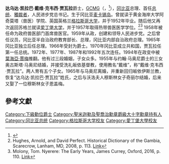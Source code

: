 {{Infobox president
| honorific-prefix = 
| name = '''达乌达·贾瓦拉'''爵士<br>Sir Dawda Jawara
| honorific-suffix = [[聖米迦勒及聖喬治勳章|GCMG]]
| image = Dawda Jawara (1979).jpg
| caption = 达乌达·凯拉巴·贾瓦拉 (1979)
| order = [[甘比亞總統|首任]]
| office = 甘比亞總統
| term_start = 1970年4月24日
| term_end = 1994年7月22日
| vicepresident = {{tsl|en|Sheriff Mustapha Dibba||Sheriff Mustapha Dibba}} <br /> {{tsl|en|Assan Musa Camara||Assan Musa Camara}} <br /> {{tsl|en|Alhajie Alieu Badara Njie||Alhajie Alieu Badara Njie}} <br /> [[Bakary_Bunja_Darbo|Bakary Bunja Darbo]] <br /> [[Saihou_Sabally|Saihou Sabally]]
| predecessor = [[伊丽莎白二世|伊丽莎白二世]] <br /><small>作為{{le|甘比亞女王|Queen of the Gambia}}</small>
| successor = [[葉海亞·賈梅|葉海亞·賈梅]]
| office1 = [[塞內岡比亞|塞內岡比亞]]副总统
| term_start1 = 1981年12月12日
| term_end1 = 1989年9月30日
| president1 = {{tsl|en|Abdou Diouf||Abdou Diouf}}
| office2 = [[冈比亚总理|冈比亚总理]]
| monarch2 = [[伊丽莎白二世|伊丽莎白二世]]
| term_start2 = 1962年6月12日
| term_end2 = 1970年4月24日
| predecessor2 = {{tsl|en|Pierre Sarr N'Jie||Pierre Sarr N'Jie}}
| successor2 = ''職務被廢''
| birth_date = {{Birth date|1924|5|16|df=y}}
| birth_place = {{tsl|en|British Gambia||英属冈比亚}}[[中河區|中河區]]{{tsl|en|Barajally||Barajally}}
| death_date = {{Death date and age|2019|8|27|1924|5|16|df=y}}
| death_place = {{GAM}}{{tsl|en|Fajara||Fajara}}[[巴考|巴考]]
| resting_place = [[甘比亞國民議會|甘比亞國民議會]]園區
| religion = 伊斯兰教逊尼派
基督教（1955～1965年曾信仰）
| spouse = {{tsl|en|Augusta Jawara||Augusta Jawara}} (1955–1967)
Lady Chilel Jawara (1968-2019)
Lady Njaimeh Jawara (1970-1994)
| children = [[Bolumbo_Jawara|Bolumbo Jawara]] (1978)
| alma_mater = [[格拉斯哥大學|格拉斯哥大學]]<br />[[利物浦大学|利物浦大学]]<br />[[爱丁堡大学|爱丁堡大学]]
| party = [[人民进步党_(冈比亚)|人民进步党]] (PPP)
}}
'''达乌达·凯拉巴·戴维·克韦西·贾瓦拉'''爵士，[[聖米迦勒及聖喬治爵級大十字勳章|GCMG]]（{{lang-en|Sir '''Dawda Kairaba David Kweissi Jawara'''}}，{{bd|1924年|5月16日|2019年|8月27日|catIdx=Jawara}}<ref>{{Cite web |url=https://www.africanews.com/2019/08/27/the-gambia-s-first-president-dawda-jawara-dies-aged-95-official/ |title=The Gambia's first president, Dawda Jwara, dies aged 95 - Presidency |accessdate=2019-08-29 |archive-date=2019-08-27 |archive-url=https://web.archive.org/web/20190827164420/https://www.africanews.com/2019/08/27/the-gambia-s-first-president-dawda-jawara-dies-aged-95-official/ |dead-url=no }}</ref>），[[冈比亚|冈比亚]]总理、首任[[甘比亞總統|总统]]、[[獨裁者|獨裁者]]，人民进步党总书记。生于冈比亚[[麦卡锡岛|麦卡锡岛]]。曾就读于黄金海岸大学阿奇莫塔（兽医）学院、英国英格兰[[格拉斯哥大学|格拉斯哥大学]]，并于1952年毕业。随后他又再次返回苏格兰就读[[爱丁堡大学|爱丁堡大学]]，并于1957年取得热带兽医医学学位。<ref>Hughes, Arnold, and David Perfect. Historical Dictionary of the Gambia, Scarecrow, Lanham, MD, 2008, p. 113. [http://shcas.shnu.edu.cn/_upload/article/files/ef/50/e9a759614ebc8a2e8ed4d65d787f/63510482-553c-4a2d-8aaf-1d4b49ef00bf.pdf Link]</ref><ref>Molony, Tom. Nyerere: The Early Years, James Currey, Oxford, 2016, p. 110. [https://books.google.co.uk/books?id=qDE3BAAAQBAJ&pg=PA110&lpg=PA110&dq=Dawda+Jawara+edinburgh+university&source=bl&ots=t53wfjXDiP&sig=ACfU3U2dSG8c5RGPKo49XA07SkDiFKRx8g&hl=en&sa=X&ved=2ahUKEwjH3tDM7ND2AhVCUMAKHej-AT0Q6AF6BAgSEAM#v=onepage&q=Dawda%20Jawara%20edinburgh%20university&f=false Link]</ref>
1958年被任命为政府兽医部门首席兽医官。1959年从政，创建和领导人民进步党。之后曾任议员，冈比亚半自治政府教育部长、总理，冈比亚内部自治政府总理。1965年冈比亚独立后任总理。1966年受封为爵士。1970年冈比亚成立共和国，贾瓦拉任第一任总统。1972年、1977年、1987年和1992年五次连任。1994年在政变中被[[葉海亞·賈梅|葉海亞·賈梅]]推翻。他有过三段婚姻，子女众多。1955年与约翰·马奥尼爵士的三女奥古斯塔·马奥尼结婚，并接受洗礼皈依基督教，使用教名“戴维”，称“戴维·克韦西·贾瓦拉”。两人育有五个子女。1965年与马奥尼离婚，并重新回归皈依伊斯兰教，恢复“达乌达·凯拉巴·贾瓦拉”姓氏，之后与沃洛夫人穆斯林女子奇丽尔结婚，后来又娶了一位穆斯林女子恩盖梅。

== 參考文獻 ==
{{Reflist}}

{{冈比亚总统}}

{{Authority control}}
{{DEFAULTSORT:Jawara, Sir Dawda}}
[[Category:下級勳位爵士|Category:下級勳位爵士]]
[[Category:聖米迦勒及聖喬治勳章爵級大十字勳章持有人|Category:聖米迦勒及聖喬治勳章爵級大十字勳章持有人]]
[[Category:冈比亚总统|Category:冈比亚总统]]
[[Category:格拉斯哥大学校友|Category:格拉斯哥大学校友]]
[[Category:愛丁堡大學校友|Category:愛丁堡大學校友]]